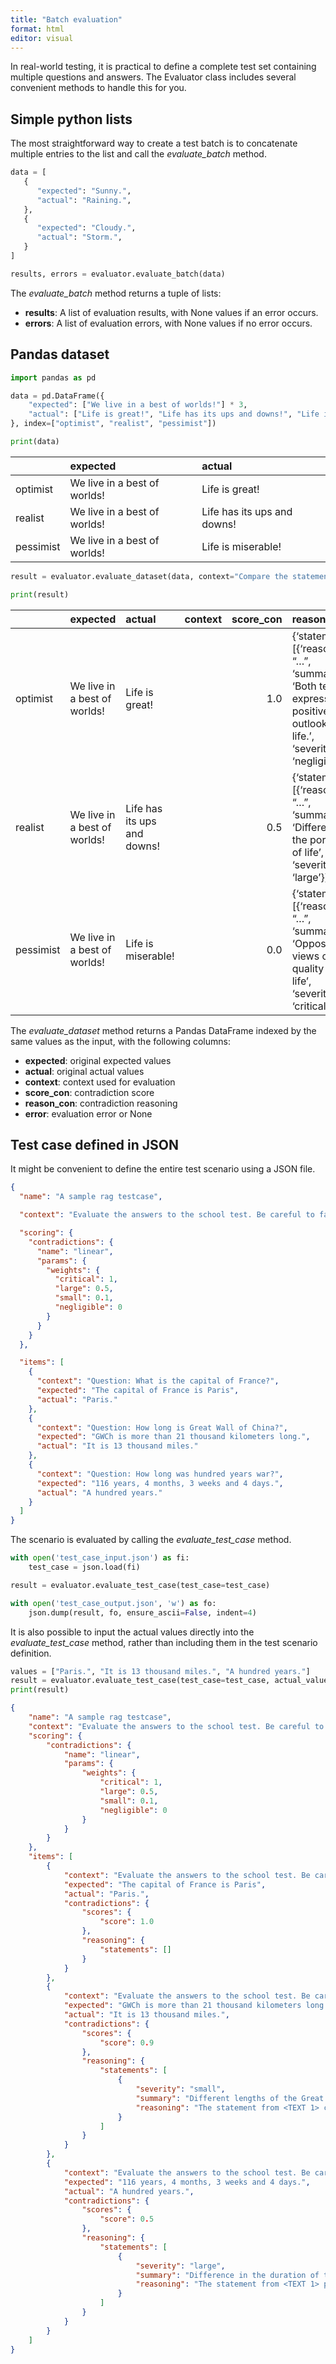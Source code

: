 ```yaml
---
title: "Batch evaluation"
format: html
editor: visual
---
```


In real-world testing, it is practical to define a complete test set containing multiple questions and answers. The Evaluator class includes several convenient methods to handle this for you.

## Simple python lists

The most straightforward way to create a test batch is to concatenate multiple entries to the list and call the *evaluate_batch* method.

``` python
data = [
   {
      "expected": "Sunny.",
      "actual": "Raining.",
   },
   {
      "expected": "Cloudy.",
      "actual": "Storm.",
   }
]

results, errors = evaluator.evaluate_batch(data)
```

The *evaluate_batch* method returns a tuple of lists:

-   **results**: A list of evaluation results, with None values if an error occurs.
-   **errors**: A list of evaluation errors, with None values if no error occurs.

## Pandas dataset

``` python
import pandas as pd

data = pd.DataFrame({
    "expected": ["We live in a best of worlds!"] * 3,
    "actual": ["Life is great!", "Life has its ups and downs!", "Life is miserable!"]
}, index=["optimist", "realist", "pessimist"])

print(data)
```

|           | expected                     | actual                      |
|:----------|:-----------------------------|:----------------------------|
| optimist  | We live in a best of worlds! | Life is great!              |
| realist   | We live in a best of worlds! | Life has its ups and downs! |
| pessimist | We live in a best of worlds! | Life is miserable!          |

``` python
result = evaluator.evaluate_dataset(data, context="Compare the statements regarding their expected life outcomes.")

print(result)
```

|           | expected                     | actual                      | context | score_con | reason_con                                                                                                                      | error |
|:----------|:----------|:----------|:----------|----------:|:----------|:----------|
| optimist  | We live in a best of worlds! | Life is great!              |         |       1.0 | {'statements': \[{'reasoning': "...", 'summary': 'Both texts express a positive outlook on life.', 'severity': 'negligible'}\]} |       |
| realist   | We live in a best of worlds! | Life has its ups and downs! |         |       0.5 | {'statements': \[{'reasoning': "...", 'summary': 'Difference in the portrayal of life', 'severity': 'large'}\]}                 |       |
| pessimist | We live in a best of worlds! | Life is miserable!          |         |       0.0 | {'statements': \[{'reasoning': "...", 'summary': 'Opposing views on the quality of life', 'severity': 'critical'}\]}            |       |

The *evaluate_dataset* method returns a Pandas DataFrame indexed by the same values as the input, with the following columns:

-   **expected**: original expected values
-   **actual**: original actual values
-   **context**: context used for evaluation
-   **score_con**: contradiction score
-   **reason_con**: contradiction reasoning
-   **error**: evaluation error or None

## Test case defined in JSON

It might be convenient to define the entire test scenario using a JSON file.

``` json
{
  "name": "A sample rag testcase",

  "context": "Evaluate the answers to the school test. Be careful to factual clarity and particular numbers. Formulation and style is not relevant.",

  "scoring": {
    "contradictions": {
      "name": "linear",
      "params": {
        "weights": {
          "critical": 1,
          "large": 0.5,
          "small": 0.1,
          "negligible": 0
        }
      }
    }
  },

  "items": [
    {
      "context": "Question: What is the capital of France?",
      "expected": "The capital of France is Paris",
      "actual": "Paris."
    },
    {
      "context": "Question: How long is Great Wall of China?",
      "expected": "GWCh is more than 21 thousand kilometers long.",
      "actual": "It is 13 thousand miles."
    },
    {
      "context": "Question: How long was hundred years war?",
      "expected": "116 years, 4 months, 3 weeks and 4 days.",
      "actual": "A hundred years."
    }
  ]
}
```

The scenario is evaluated by calling the *evaluate_test_case* method.

``` python
with open('test_case_input.json') as fi:
    test_case = json.load(fi)

result = evaluator.evaluate_test_case(test_case=test_case)

with open('test_case_output.json', 'w') as fo:
    json.dump(result, fo, ensure_ascii=False, indent=4)
```

It is also possible to input the actual values directly into the *evaluate_test_case* method, rather than including them in the test scenario definition.

``` python
values = ["Paris.", "It is 13 thousand miles.", "A hundred years."]
result = evaluator.evaluate_test_case(test_case=test_case, actual_values=values)
print(result)
```

``` json
{
    "name": "A sample rag testcase",
    "context": "Evaluate the answers to the school test. Be careful to factual clarity and particular numbers. Formulation and style is not relevant.",
    "scoring": {
        "contradictions": {
            "name": "linear",
            "params": {
                "weights": {
                    "critical": 1,
                    "large": 0.5,
                    "small": 0.1,
                    "negligible": 0
                }
            }
        }
    },
    "items": [
        {
            "context": "Evaluate the answers to the school test. Be careful to factual clarity and particular numbers. Formulation and style is not relevant.\nQuestion: What is the capital of France?",
            "expected": "The capital of France is Paris",
            "actual": "Paris.",
            "contradictions": {
                "scores": {
                    "score": 1.0
                },
                "reasoning": {
                    "statements": []
                }
            }
        },
        {
            "context": "Evaluate the answers to the school test. Be careful to factual clarity and particular numbers. Formulation and style is not relevant.\nQuestion: How long is Great Wall of China?",
            "expected": "GWCh is more than 21 thousand kilometers long.",
            "actual": "It is 13 thousand miles.",
            "contradictions": {
                "scores": {
                    "score": 0.9
                },
                "reasoning": {
                    "statements": [
                        {
                            "severity": "small",
                            "summary": "Different lengths of the Great Wall of China are provided.",
                            "reasoning": "The statement from <TEXT 1> claims that the Great Wall of China (GWCh) is more than 21 thousand kilometers long. In contrast, <TEXT 2> states that it is 13 thousand miles long. To determine if there is a contradiction, we need to convert miles to kilometers. 13 thousand miles is approximately 20,921 kilometers, which is slightly less than the length stated in <TEXT 1>. Given the context of evaluating a school test where factual clarity and particular numbers are important, this discrepancy in length is a small contradiction because it could lead to a different assessment of the student's answer."
                        }
                    ]
                }
            }
        },
        {
            "context": "Evaluate the answers to the school test. Be careful to factual clarity and particular numbers. Formulation and style is not relevant.\nQuestion: How long was hundred years war?",
            "expected": "116 years, 4 months, 3 weeks and 4 days.",
            "actual": "A hundred years.",
            "contradictions": {
                "scores": {
                    "score": 0.5
                },
                "reasoning": {
                    "statements": [
                        {
                            "severity": "large",
                            "summary": "Difference in the duration of the Hundred Years' War.",
                            "reasoning": "The statement from <TEXT 1> provides a precise duration of the Hundred Years' War as '116 years, 4 months, 3 weeks and 4 days,' which is factually accurate. In contrast, <TEXT 2> simplifies the duration to 'A hundred years,' which is factually incorrect and misleading given the context of a school test where factual clarity and particular numbers are important. This is a large contradiction because it is a significant error in a factual detail that impacts the understanding of the historical duration of the war."
                        }
                    ]
                }
            }
        }
    ]
}
```